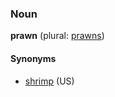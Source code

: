 ===Noun===
'''prawn''' (plural: [[prawns]])

====Synonyms====
*[[shrimp]] (US)<!-- what word is used in Britain? -->